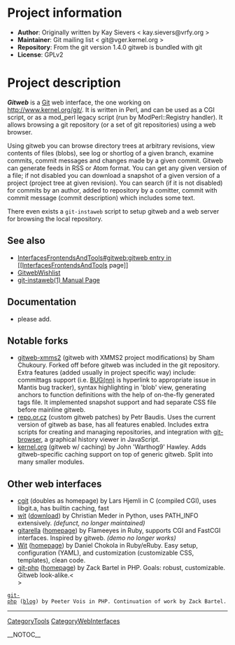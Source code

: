 = Project information =
* <b>Author</b>: Originally written by Kay Sievers < kay.sievers@vrfy.org >
* <b>Maintainer</b>: Git mailing list < git@vger.kernel.org >
* <b>Repository</b>: From the git version 1.4.0 gitweb is bundled with git
* <b>License</b>: GPLv2

= Project description =
<b><i>Gitweb</b></i> is a [[Git]] web interface, the one working on http://www.kernel.org/git/. It is written in Perl, and can be used as a CGI script, or as a mod_perl legacy script (run by ModPerl::Registry handler). It allows browsing a git repository (or a set of git repositories) using a web browser.

Using gitweb you can browse directory trees at arbitrary revisions, view contents of files (blobs), see log or shortlog of a given branch, examine commits, commit messages and changes made by a given commit.  Gitweb can generate feeds in RSS or Atom format.  You can get any given version of a file; if not disabled you can download a snapshot of a given version of a project (project tree at given revision).  You can search (if it is not disabled) for commits by an author, added to repository by a comitter, commit with commit message (commit description) which includes some text.

There even exists a <code><nowiki>git-instaweb</nowiki></code> script to setup gitweb and a web server for browsing the local repository.

== See also ==

* [[InterfacesFrontendsAndTools#gitweb:gitweb entry in [[InterfacesFrontendsAndTools]] page]]
* [[GitwebWishlist]]
* [http://www.kernel.org/pub/software/scm/git/docs/git-instaweb.html git-instaweb(1) Manual Page]

== Documentation ==

* please add.

== Notable forks ==
* [http://git.xmms.se/?p=gitweb-xmms2.git;a=summary gitweb-xmms2] (gitweb with XMMS2 project modifications) by Sham Chukoury. Forked off before gitweb was included in the git repository. Extra features (added usually in project specific way) include: committags support (i.e. <u>BUG(nn)</u> is hyperlink to appropriate issue in Mantis bug tracker), syntax highlighting in 'blob' view, generating anchors to function definitions with the help of on-the-fly generated tags file. It implemented snapshot support and had separate CSS file before mainline gitweb.
* [http://repo.or.cz/w/git/repo.git repo.or.cz] (custom gitweb patches) by Petr Baudis. Uses the current version of gitweb as base, has all features enabled. Includes extra scripts for creating and managing repositories, and integration with [http://repo.or.cz/w/git-browser.git/ git-browser], a graphical history viewer in JavaScript.
* [http://www.kernel.org/git/?p=git/warthog9/gitweb.git;a=summary kernel.org] (gitweb w/ caching) by John 'Warthog9' Hawley. Adds gitweb-specific caching support on top of generic gitweb. Split into many smaller modules.

== Other web interfaces ==
* [http://hjemli.net/git/cgit/ cgit] (doubles as homepage) by Lars Hjemli in C (compiled CGI), uses libgit.a, has builtin caching, fast
* [http://www.grmso.net:8090/ wit] ([http://www.absolutegiganten.org/wit/ download]) by Christian Meder in Python, uses PATH_INFO extensively. <i>(defunct, no longer maintained)</i>
* [http://git.flameeyes.is-a-geek.org/gitarella/ gitarella] ([http://flameeyes.is-a-geek.org/projects#gitarella homepage]) by Flameeyes in Ruby, supports CGI and Fast<code><nowiki></nowiki></code>CGI interfaces. Inspired by gitweb. <i>(demo no longer works)</i>
* [http://dan.chokola.com/wit/ Wit] ([http://dan.chokola.com/software/wit.rhtml homepage]) by Daniel Chokola in Ruby/eRuby. Easy setup, configuration (YAML), and customization (customizable CSS, templates), clean code.
* [http://zackb.org/git-php/git.php git-php] ([http://code.google.com/p/git-php/ homepage]) by Zack Bartel in PHP. Goals: robust, customizable. Gitweb look-alike.<<BR>>
 [http://people.proekspert.ee/peeter/git/git.php git-php] ([http://people.proekspert.ee/peeter/blog/ blog]) by Peeter Vois in PHP. Continuation of work by Zack Bartel.

----
[[CategoryTools]] [[CategoryWebInterfaces]]

__NOTOC__